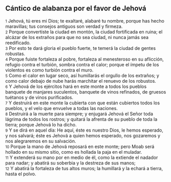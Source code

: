 == Cántico de alabanza por el favor de Jehová ==

{{anchor|1}} <small>1</small> Jehová, tú eres mi Dios; te exaltaré, alabaré tu nombre, porque has hecho maravillas; tus consejos antiguos son verdad y firmeza.<br>
{{anchor|2}} <small>2</small> Porque convertiste la ciudad en montón, la ciudad fortificada en ruina; el alcázar de los extraños para que no sea ciudad, ni nunca jamás sea reedificado.<br>
{{anchor|3}} <small>3</small> Por esto te dará gloria el pueblo fuerte, te temerá la ciudad de gentes robustas.<br>
{{anchor|4}} <small>4</small> Porque fuiste fortaleza al pobre, fortaleza al menesteroso en su aflicción, refugio contra el turbión, sombra contra el calor; porque el ímpetu de los violentos es como turbión contra el muro.<br>
{{anchor|5}} <small>5</small> Como el calor en lugar seco, así humillarás el orgullo de los extraños; y como calor debajo de nube harás marchitar el renuevo de los robustos.<br>
{{anchor|6}} <small>6</small> Y Jehová de los ejércitos hará en este monte a todos los pueblos banquete de manjares suculentos, banquete de vinos refinados, de gruesos tuétanos y de vinos purificados.<br>
{{anchor|7}} <small>7</small> Y destruirá en este monte la cubierta con que están cubiertos todos los pueblos, y el velo que envuelve a todas las naciones.<br>
{{anchor|8}} <small>8</small> Destruirá a la muerte para siempre; y enjugará Jehová el Señor toda lágrima de todos los rostros; y quitará la afrenta de su pueblo de toda la tierra; porque Jehová lo ha dicho.<br>
{{anchor|9}} <small>9</small> Y se dirá en aquel día: He aquí, éste es nuestro Dios, le hemos esperado, y nos salvará; éste es Jehová a quien hemos esperado, nos gozaremos y nos alegraremos en su salvación.<br>
{{anchor|10}} <small>10</small> Porque la mano de Jehová reposará en este monte; pero Moab será hollado en su mismo sitio, como es hollada la paja en el muladar.<br>
{{anchor|11}} <small>11</small> Y extenderá su mano por en medio de él, como la extiende el nadador para nadar; y abatirá su soberbia y la destreza de sus manos;<br>
{{anchor|12}} <small>12</small> Y abatirá la fortaleza de tus altos muros; la humillará y la echará a tierra, hasta el polvo.<br>
